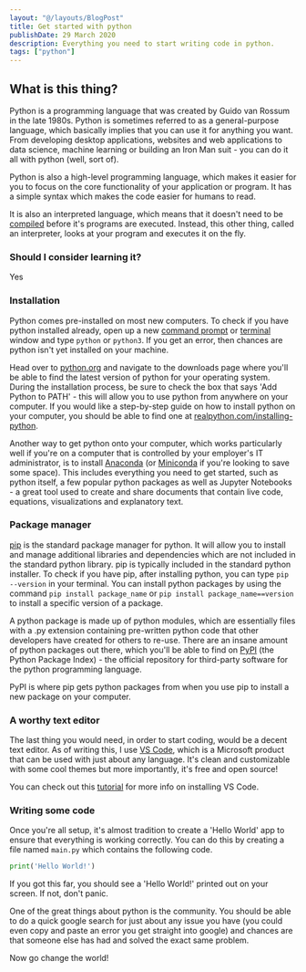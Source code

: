 ```yaml
---
layout: "@/layouts/BlogPost"
title: Get started with python
publishDate: 29 March 2020
description: Everything you need to start writing code in python.
tags: ["python"]
---
```


## What is this thing?

Python is a programming language that was created by Guido van Rossum in the late 1980s. Python is sometimes referred to as a general-purpose language, which basically implies that you can use it for anything you want. From developing desktop applications, websites and web applications to data science, machine learning or building an Iron Man suit - you can do it all with python (well, sort of).

Python is also a high-level programming language, which makes it easier for you to focus on the core functionality of your application or program. It has a simple syntax which makes the code easier for humans to read.

It is also an interpreted language, which means that it doesn't need to be <a target="_blank" href="https://www.webopedia.com/TERM/C/compile.html">compiled</a> before it's programs are executed. Instead, this other thing, called an interpreter, looks at your program and executes it on the fly.

### Should I consider learning it?

Yes

### Installation

Python comes pre-installed on most new computers. To check if you have python installed already, open up a new <a target="_blank" href="https://www.wikihow.com/Open-the-Command-Prompt-in-Windows">command prompt</a> or <a target="_blank" href="https://www.wikihow.com/Open-a-Terminal-Window-in-Mac">terminal</a> window and type `python` or `python3`. If you get an error, then chances are python isn't yet installed on your machine.

Head over to <a target="_blank" href="https://www.python.org/">python.org</a> and navigate to the downloads page where you'll be able to find the latest version of python for your operating system. During the installation process, be sure to check the box that says 'Add Python to PATH' - this will allow you to use python from anywhere on your computer. If you would like a step-by-step guide on how to install python on your computer, you should be able to find one at <a target="_blank" href="https://realpython.com/installing-python/">realpython.com/installing-python</a>.

Another way to get python onto your computer, which works particularly well if you're on a computer that is controlled by your employer's IT administrator, is to install <a href="https://www.anaconda.com/distribution/">Anaconda</a> (or <a target="_blank" href="https://docs.conda.io/en/latest/miniconda.html">Miniconda</a> if you're looking to save some space). This includes everything you need to get started, such as python itself, a few popular python packages as well as Jupyter Notebooks - a great tool used to create and share documents that contain live code, equations, visualizations and explanatory text.

### Package manager

[pip](https://pip.pypa.io/en/stable/) is the standard package manager for python. It will allow you to install and manage additional libraries and dependencies which are not included in the standard python library. pip is typically included in the standard python installer. To check if you have pip, after installing python, you can type `pip --version` in your terminal. You can install python packages by using the command `pip install package_name` or `pip install package_name==version` to install a specific version of a package.

A python package is made up of python modules, which are essentially files with a .py extension containing pre-written python code that other developers have created for others to re-use. There are an insane amount of python packages out there, which you'll be able to find on <a target="_blank" href="https://pypi.org/">PyPI</a> (the Python Package Index) - the official repository for third-party software for the python programming language.

PyPI is where pip gets python packages from when you use pip to install a new package on your computer.

### A worthy text editor

The last thing you would need, in order to start coding, would be a decent text editor. As of writing this, I use <a target="_blank" href="https://code.visualstudio.com/">VS Code</a>, which is a Microsoft product that can be used with just about any language. It's clean and customizable with some cool themes but more importantly, it's free and open source!

You can check out this <a target="_blank" href="https://code.visualstudio.com/docs/python/python-tutorial">tutorial</a> for more info on installing VS Code.

### Writing some code

Once you're all setup, it's almost tradition to create a 'Hello World' app to ensure that everything is working correctly. You can do this by creating a file named `main.py` which contains the following code.

```py
print('Hello World!')
```

If you got this far, you should see a 'Hello World!' printed out on your screen. If not, don't panic.

One of the great things about python is the community. You should be able to do a quick google search for just about any issue you have (you could even copy and paste an error you get straight into google) and chances are that someone else has had and solved the exact same problem.

Now go change the world!
